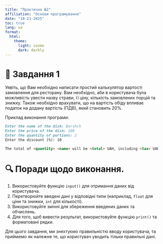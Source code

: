 ```yaml
---
title: "Практична №2"
affiliation: "Основи програмування"
date: "10-21-2025"
toc: true
lang: ua
format: 
  html:
    theme:
      light: cosmo
      dark: darkly
---
```


# 📌 Завдання 1

Уявіть, що Вам необхідно написати простий калькулятор вартості замовлення для ресторану. Вам необхідно, аби в користувача була можливість увести назву страви, її ціну, кількість замовлених порцій та знижку. Також необхідно врахувати, що на вартість обіду впливає податок на додану вартість (ПДВ), який становить 20%.

Приклад виконання програми:

``` markdown
Enter the name of the dish: Borshch
Enter the price of the dish: 100
Enter the quantity of portions: 2
Enter the discount (%): 10

The total of <quantity> <name> will be <total> UAH, including <tax> UAH tax.
```

# 🔍 Поради щодо виконання.

1.  Використовуйте функцію `input()` для отримання даних від користувача.
2.  Перетворюйте введені дані у відповідні типи (наприклад, `float` для ціни та знижки, `int` для кількості).
3.  Використовуйте змінні для збереження введених даних та обчислень.
4.  Для того, щоб вивести результат, використовуйте функцію `print()` та форматовані рядки.

::: callout-tip
Для цього завдання, ми знехтуємо правильністю вводу користувача, та приймемо як належне те, що користувач уводить тільки правильні дані.
:::
